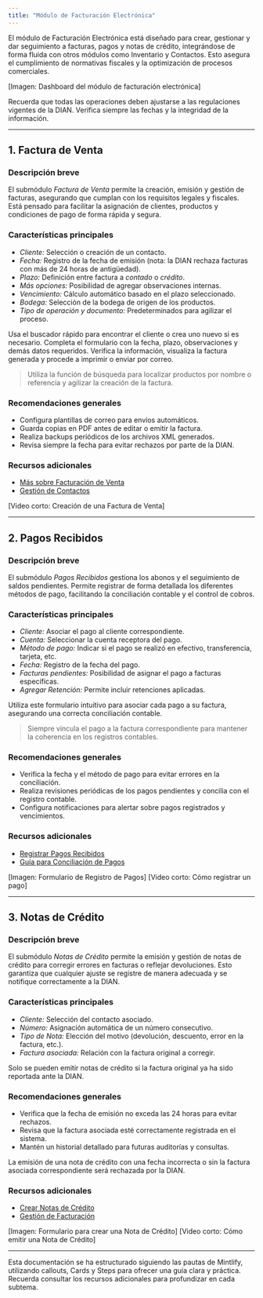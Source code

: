 ```yaml
---
title: "Módulo de Facturación Electrónica"
---
```



El módulo de Facturación Electrónica está diseñado para crear, gestionar y dar seguimiento a facturas, pagos y notas de crédito, integrándose de forma fluida con otros módulos como Inventario y Contactos. Esto asegura el cumplimiento de normativas fiscales y la optimización de procesos comerciales.

[Imagen: Dashboard del módulo de facturación electrónica]

<Note>
Recuerda que todas las operaciones deben ajustarse a las regulaciones vigentes de la DIAN. Verifica siempre las fechas y la integridad de la información.
</Note>

---

## 1. Factura de Venta

### Descripción breve
El submódulo *Factura de Venta* permite la creación, emisión y gestión de facturas, asegurando que cumplan con los requisitos legales y fiscales. Está pensado para facilitar la asignación de clientes, productos y condiciones de pago de forma rápida y segura.

### Características principales
- *Cliente:* Selección o creación de un contacto.
- *Fecha:* Registro de la fecha de emisión (nota: la DIAN rechaza facturas con más de 24 horas de antigüedad).
- *Plazo:* Definición entre factura a *contado* o *crédito*.
- *Más opciones:* Posibilidad de agregar observaciones internas.
- *Vencimiento:* Cálculo automático basado en el plazo seleccionado.
- *Bodega:* Selección de la bodega de origen de los productos.
- *Tipo de operación y documento:* Predeterminados para agilizar el proceso.

<Steps>
  <Step title="Seleccionar Cliente">
    Usa el buscador rápido para encontrar el cliente o crea uno nuevo si es necesario.
  </Step>
  <Step title="Ingresar Detalles">
    Completa el formulario con la fecha, plazo, observaciones y demás datos requeridos.
  </Step>
  <Step title="Revisión y Emisión">
    Verifica la información, visualiza la factura generada y procede a imprimir o enviar por correo.
  </Step>
</Steps>

> <Tip>
> Utiliza la función de búsqueda para localizar productos por nombre o referencia y agilizar la creación de la factura.
> </Tip>

### Recomendaciones generales
- Configura plantillas de correo para envíos automáticos.
- Guarda copias en PDF antes de editar o emitir la factura.
- Realiza backups periódicos de los archivos XML generados.
- Revisa siempre la fecha para evitar rechazos por parte de la DIAN.

### Recursos adicionales
- [Más sobre Facturación de Venta](https://ayuda.gestoru.com/facturacion/factura-venta)
- [Gestión de Contactos](https://ayuda.gestoru.com/contactos)

[Video corto: Creación de una Factura de Venta]

---

## 2. Pagos Recibidos

### Descripción breve
El submódulo *Pagos Recibidos* gestiona los abonos y el seguimiento de saldos pendientes. Permite registrar de forma detallada los diferentes métodos de pago, facilitando la conciliación contable y el control de cobros.

### Características principales
- *Cliente:* Asociar el pago al cliente correspondiente.
- *Cuenta:* Seleccionar la cuenta receptora del pago.
- *Método de pago:* Indicar si el pago se realizó en efectivo, transferencia, tarjeta, etc.
- *Fecha:* Registro de la fecha del pago.
- *Facturas pendientes:* Posibilidad de asignar el pago a facturas específicas.
- *Agregar Retención:* Permite incluir retenciones aplicadas.

<Card title="Registro de Pago">
  Utiliza este formulario intuitivo para asociar cada pago a su factura, asegurando una correcta conciliación contable.
</Card>

> <Tip>
> Siempre vincula el pago a la factura correspondiente para mantener la coherencia en los registros contables.
> </Tip>

### Recomendaciones generales
- Verifica la fecha y el método de pago para evitar errores en la conciliación.
- Realiza revisiones periódicas de los pagos pendientes y concilia con el registro contable.
- Configura notificaciones para alertar sobre pagos registrados y vencimientos.

### Recursos adicionales
- [Registrar Pagos Recibidos](https://ayuda.gestoru.com/facturacion/pagos-recibidos)
- [Guía para Conciliación de Pagos](https://ayuda.gestoru.com/conciliacion/pagos)

[Imagen: Formulario de Registro de Pagos]
[Video corto: Cómo registrar un pago]

---

## 3. Notas de Crédito

### Descripción breve
El submódulo *Notas de Crédito* permite la emisión y gestión de notas de crédito para corregir errores en facturas o reflejar devoluciones. Esto garantiza que cualquier ajuste se registre de manera adecuada y se notifique correctamente a la DIAN.

### Características principales
- *Cliente:* Selección del contacto asociado.
- *Número:* Asignación automática de un número consecutivo.
- *Tipo de Nota:* Elección del motivo (devolución, descuento, error en la factura, etc.).
- *Factura asociada:* Relación con la factura original a corregir.

<Info>
Solo se pueden emitir notas de crédito si la factura original ya ha sido reportada ante la DIAN.
</Info>

### Recomendaciones generales
- Verifica que la fecha de emisión no exceda las 24 horas para evitar rechazos.
- Revisa que la factura asociada esté correctamente registrada en el sistema.
- Mantén un historial detallado para futuras auditorías y consultas.

<Warning>
La emisión de una nota de crédito con una fecha incorrecta o sin la factura asociada correspondiente será rechazada por la DIAN.
</Warning>

### Recursos adicionales
- [Crear Notas de Crédito](https://ayuda.gestoru.com/facturacion/notas-credito)
- [Gestión de Facturación](https://ayuda.gestoru.com/facturacion)

[Imagen: Formulario para crear una Nota de Crédito]
[Video corto: Cómo emitir una Nota de Crédito]

---

<Note>
Esta documentación se ha estructurado siguiendo las pautas de Mintlify, utilizando callouts, Cards y Steps para ofrecer una guía clara y práctica. Recuerda consultar los recursos adicionales para profundizar en cada subtema.
</Note>
